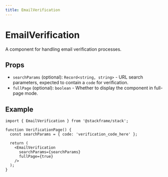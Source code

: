 ```yaml
---
title: EmailVerification
---
```


# EmailVerification

A component for handling email verification processes.

## Props

- `searchParams` (optional): `Record<string, string>` - URL search parameters, expected to contain a `code` for verification.
- `fullPage` (optional): `boolean` - Whether to display the component in full-page mode.

## Example

```tsx
import { EmailVerification } from '@stackframe/stack';

function VerificationPage() {
  const searchParams = { code: 'verification_code_here' };
  
  return (
    <EmailVerification 
      searchParams={searchParams} 
      fullPage={true}
    />
  );
}
```